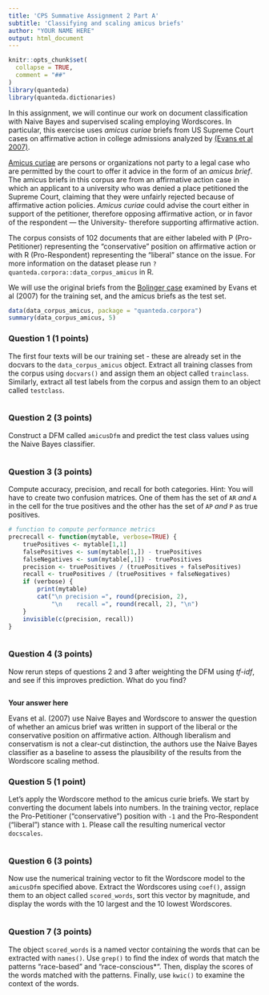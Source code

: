 ```yaml
---
title: 'CPS Summative Assignment 2 Part A'
subtitle: 'Classifying and scaling amicus briefs'
author: "YOUR NAME HERE"
output: html_document
---
```


```r
knitr::opts_chunk$set(
  collapse = TRUE,
  comment = "##"
)
library(quanteda)
library(quanteda.dictionaries)
```


In this assignment, we will continue our work on document classification with Naive Bayes and supervised scaling employing Wordscores. In particular, this exercise uses *amicus curiae* briefs from US Supreme Court cases on affirmative action in college admissions analyzed by [(Evans et al 2007)](http://onlinelibrary.wiley.com/doi/10.1111/j.1740-1461.2007.00113.x/full).

[Amicus curiae](http://en.wikipedia.org/wiki/Amicus_curiae) are persons or organizations not party to a legal case who are permitted by the court to offer it advice in the form of an *amicus brief*. The amicus briefs in this corpus are from an affirmative action case in which an applicant to a university who was denied a place petitioned the Supreme Court, claiming that they were unfairly rejected because of affirmative action policies. *Amicus curiae* could advise the court either in support of the petitioner, therefore opposing affirmative action, or in favor of the respondent — the University- therefore supporting affirmative action.

The corpus consists of 102 documents that are either labeled with P (Pro-Petitioner) representing the "conservative" position on affirmative action or with R (Pro-Respondent) representing the "liberal" stance on the issue. For more information on the dataset please run `?quanteda.corpora::data_corpus_amicus` in R.

We will use the original briefs from the [Bolinger case](http://en.wikipedia.org/wiki/Grutter_v._Bollinger#Case_.28_Supreme_Court_.29) examined by Evans et al (2007) for the training set, and the amicus briefs as the test set.

```r
data(data_corpus_amicus, package = "quanteda.corpora")
summary(data_corpus_amicus, 5)
```

### Question 1 (1 points)

The first four texts will be our training set - these are already set in the docvars to the `data_corpus_amicus` object. Extract all training classes from the corpus using `docvars()` and assign them an object called `trainclass`. Similarly, extract all test labels from the corpus and assign them to an object called `testclass`.

```r

```

### Question 2 (3 points)

Construct a DFM called `amicusDfm` and predict the test class values using the Naive Bayes classifier.

```r

```
### Question 3 (3 points)

Compute accuracy, precision, and recall for both categories. Hint: You will have to create two confusion matrices. One of them has the set of `AR` *and* `A` in the cell for the true positives and the other has the set of `AP` *and* `P` as true positives.

```r
# function to compute performance metrics
precrecall <- function(mytable, verbose=TRUE) {
    truePositives <- mytable[1,1]
    falsePositives <- sum(mytable[1,]) - truePositives
    falseNegatives <- sum(mytable[,1]) - truePositives
    precision <- truePositives / (truePositives + falsePositives)
    recall <- truePositives / (truePositives + falseNegatives)
    if (verbose) {
        print(mytable)
        cat("\n precision =", round(precision, 2), 
            "\n    recall =", round(recall, 2), "\n")
    }
    invisible(c(precision, recall))
}
```

    
```r

```
    
### Question 4 (3 points)

Now rerun steps of questions 2 and 3 after weighting the DFM using *tf-idf*, and see if this improves prediction. What do you find?
    
```r

```

**Your answer here** 

>


Evans et al. (2007) use Naive Bayes and Wordscore to answer the question of whether an amicus brief was written in support of the liberal or the conservative position on affirmative action. Although liberalism and conservatism is not a clear-cut distinction, the authors use the Naive Bayes classifier as a baseline to assess the plausibility of the results from the Wordscore scaling method.

### Question 5 (1 point)

Let's apply the Wordscore method to the amicus curie briefs. We start by converting the document labels into numbers. In the training vector, replace the Pro-Petitioner ("conservative") position with `-1` and the Pro-Respondent ("liberal") stance with `1`. Please call the resulting numerical vector `docscales`.


```r

```


### Question 6 (3 points)

Now use the numerical training vector to fit the Wordscore model to the `amicusDfm` specified above. Extract the Wordscores using `coef()`, assign them to an object called `scored_words`, sort this vector by magnitude, and display the words with the 10 largest and the 10 lowest Wordscores.


```r

```

### Question 7 (3 points)

The object `scored_words` is a named vector containing the words that can be extracted with `names()`. Use `grep()` to find the index of words that match the patterns "race-based" and "race-conscious*". Then, display the scores of the words matched with the patterns. Finally, use `kwic()` to examine the context of the words.


```r

```


